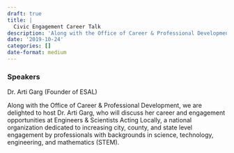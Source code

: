 ```yaml
---
draft: true 
title: |
  Civic Engagement Career Talk
description: 'Along with the Office of Career & Professional Development, we are delighted to host Dr. Arti Garg, who will discuss her career and engagement opportunities at Engineers & Scientists Acting Locally, a national organization dedicated to increasing city, county, and state level engagement by professionals with backgrounds in science, technology, engineering, and mathematics (STEM).'
date: '2019-10-24'
categories: []
date-format: medium 
---
```



### Speakers  
Dr. Arti Garg (Founder of ESAL)

Along with the Office of Career & Professional Development, we are delighted to host Dr. Arti Garg, who will discuss her career and engagement opportunities at Engineers & Scientists Acting Locally, a national organization dedicated to increasing city, county, and state level engagement by professionals with backgrounds in science, technology, engineering, and mathematics (STEM).


